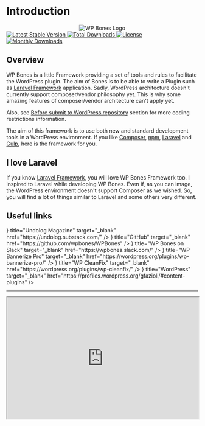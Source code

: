
# Introduction

<Center my={24}>
  <img src="https://github.com/wpbones/WPBones/wiki/images/wp-bones-logo-little.png" alt="WP Bones Logo" />
</Center>

<Group justify='center'>

  <a href="https://packagist.org/packages/wpbones/wpbones">
   <img style={{display: "inline"}} src="https://poser.pugx.org/wpbones/wpbones/v/stable" alt="Latest Stable Version" />
  </a>
  
  <a href="https://packagist.org/packages/wpbones/wpbones">
   <img src="https://poser.pugx.org/wpbones/wpbones/downloads" alt="Total Downloads" />
  </a>

  <a href="https://packagist.org/packages/wpbones/wpbones">
   <img src="https://poser.pugx.org/wpbones/wpbones/license" alt="License" />
  </a>
  
  <a href="https://packagist.org/packages/wpbones/wpbones">
   <img src="https://poser.pugx.org/wpbones/wpbones/d/monthly" alt="Monthly Downloads" />
  </a>

</Group>

## Overview

WP Bones is a little Framework providing a set of tools and rules to facilitate the WordPress plugin.
The aim of Bones is to be able to write a Plugin such as [Laravel Framework](https://laravel.com/) application.
Sadly, WordPress architecture doesn't currently support composer/vendor philosophy yet.
This is why some amazing features of composer/vendor architecture can't apply yet.

Also, see [Before submit to WordPress repository](before-submit-to-wordpress-repository) section for more coding restrictions information.

The aim of this framework is to use both new and standard development tools in a WordPress environment.
If you like [Composer](https://getcomposer.org/), [npm](https://www.npmjs.com/), [Laravel](https://laravel.com/) and [Gulp](http://gulpjs.com/), here is the framework for you.

## I love Laravel

If you know [Laravel Framework](https://laravel.com/), you will love WP Bones Framework too. I inspired to Laravel while developing WP Bones. Even if, as you can image, the WordPress environment doesn't support Composer as we wished. So, you will find a lot of things similar to Laravel and some others very different.

## Useful links

<Cards>
  <Card icon={<IconArticle color="orange" />} title="Undolog Magazine" target="_blank" href="https://undolog.substack.com/" />
  <Card icon={<IconBrandGithub />} title="GitHub" target="_blank" href="https://github.com/wpbones/WPBones" />
  <Card icon={<IconBrandSlack color="violet" />} title="WP Bones on Slack" target="_blank" href="https://wpbones.slack.com/" />
  <Card icon={<IconPlug />} title="WP Bannerize Pro" target="_blank" href="https://wordpress.org/plugins/wp-bannerize-pro/" />
  <Card icon={<IconPlug />} title="WP CleanFix" target="_blank" href="https://wordpress.org/plugins/wp-cleanfix/" />
  <Card icon={<IconBrandWordpress color="green" />} title="WordPress" target="_blank" href="https://profiles.wordpress.org/gfazioli/#content-plugins" />
</Cards>  

---

<iframe
      src="https://undolog.substack.com/embed"
      width="100%"
      height="320"
      style={{ border: 'none', background: 'white' }}
    />

